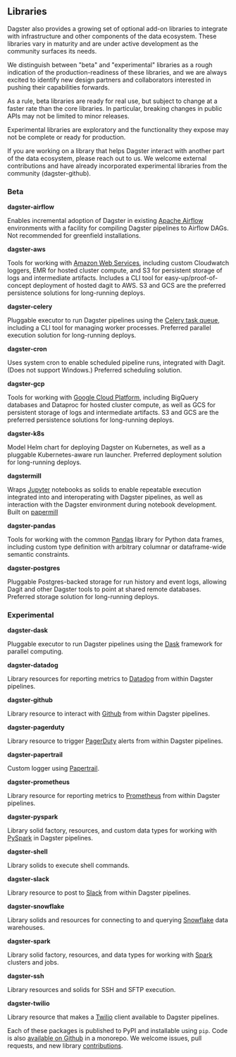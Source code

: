 
<DynamicMetaTags title="Libraries | Dagster" />

## Libraries

Dagster also provides a growing set of optional add-on libraries to
integrate with infrastructure and other components of the data
ecosystem. These libraries vary in maturity and are under active
development as the community surfaces its needs.

We distinguish between "beta" and "experimental" libraries as a
rough indication of the production-readiness of these libraries, and we
are always excited to identify new design partners and collaborators
interested in pushing their capabilities forwards.

As a rule, beta libraries are ready for real use, but subject to change
at a faster rate than the core libraries. In particular, breaking
changes in public APIs may not be limited to minor releases.

Experimental libraries are exploratory and the functionality they expose
may not be complete or ready for production.

If you are working on a library that helps Dagster interact with another
part of the data ecosystem, please reach out to us. We welcome external
contributions and have already incorporated experimental libraries from
the community (dagster-github).

### Beta

**dagster-airflow**

Enables incremental adoption of Dagster in existing [Apache
Airflow](https://airflow.apache.org/) environments with a facility
for compiling Dagster pipelines to Airflow DAGs. Not recommended for
greenfield installations.

**dagster-aws**

Tools for working with [Amazon Web
Services](https://aws.amazon.com/), including custom Cloudwatch
loggers, EMR for hosted cluster compute, and S3 for persistent
storage of logs and intermediate artifacts. Includes a CLI tool for
easy-up/proof-of-concept deployment of hosted dagit to AWS. S3 and
GCS are the preferred persistence solutions for long-running
deploys.

**dagster-celery**

Pluggable executor to run Dagster pipelines using the [Celery task
queue](http://www.celeryproject.org/), including a CLI tool for
managing worker processes. Preferred parallel execution solution for
long-running deploys.

**dagster-cron**

Uses system cron to enable scheduled pipeline runs, integrated with
Dagit. (Does not support Windows.) Preferred scheduling solution.

**dagster-gcp**

Tools for working with [Google Cloud
Platform](https://cloud.google.com/), including BigQuery databases
and Dataproc for hosted cluster compute, as well as GCS for
persistent storage of logs and intermediate artifacts. S3 and GCS
are the preferred persistence solutions for long-running deploys.

**dagster-k8s**

Model Helm chart for deploying Dagster on Kubernetes, as well as a
pluggable Kubernetes-aware run launcher. Preferred deployment
solution for long-running deploys.

**dagstermill**

Wraps [Jupyter](https://jupyter.org/) notebooks as solids to enable
repeatable execution integrated into and interoperating with Dagster
pipelines, as well as interaction with the Dagster environment
during notebook development. Built on
[papermill](https://github.com/nteract/papermill)

**dagster-pandas**

Tools for working with the common
[Pandas](https://pandas.pydata.org/) library for Python data frames,
including custom type definition with arbitrary columnar or
dataframe-wide semantic constraints.

**dagster-postgres**

Pluggable Postgres-backed storage for run history and event logs,
allowing Dagit and other Dagster tools to point at shared remote
databases. Preferred storage solution for long-running deploys.

### Experimental

**dagster-dask**

Pluggable executor to run Dagster pipelines using the
[Dask](https://dask.org/) framework for parallel computing.

**dagster-datadog**

Library resources for reporting metrics to
[Datadog](https://www.datadoghq.com/product/) from within Dagster
pipelines.

**dagster-github**

Library resource to interact with [Github](https://github.com/) from
within Dagster pipelines.

**dagster-pagerduty**

Library resource to trigger [PagerDuty](https://www.pagerduty.com/)
alerts from within Dagster pipelines.

**dagster-papertrail**

Custom logger using [Papertrail](https://papertrailapp.com/).

**dagster-prometheus**

Library resource for reporting metrics to
[Prometheus](https://prometheus.io/) from within Dagster pipelines.

**dagster-pyspark**

Library solid factory, resources, and custom data types for working
with
[PySpark](https://spark.apache.org/latest/api/python/index.html)
in Dagster pipelines.

**dagster-shell**

Library solids to execute shell commands.

**dagster-slack**

Library resource to post to [Slack](https://slack.com/) from within
Dagster pipelines.

**dagster-snowflake**

Library solids and resources for connecting to and querying
[Snowflake](https://www.snowflake.com/) data warehouses.

**dagster-spark**

Library solid factory, resources, and data types for working with
[Spark](https://spark.apache.org/) clusters and jobs.

**dagster-ssh**

Library resources and solids for SSH and SFTP execution.

**dagster-twilio**

Library resource that makes a [Twilio](https://www.twilio.com/)
client available to Dagster pipelines.

Each of these packages is published to PyPI and installable using `pip`.
Code is also [available on
Github](https://github.com/dagster-io/dagster) in a monorepo. We welcome
issues, pull requests, and new library
[contributions](/community/contributing).
